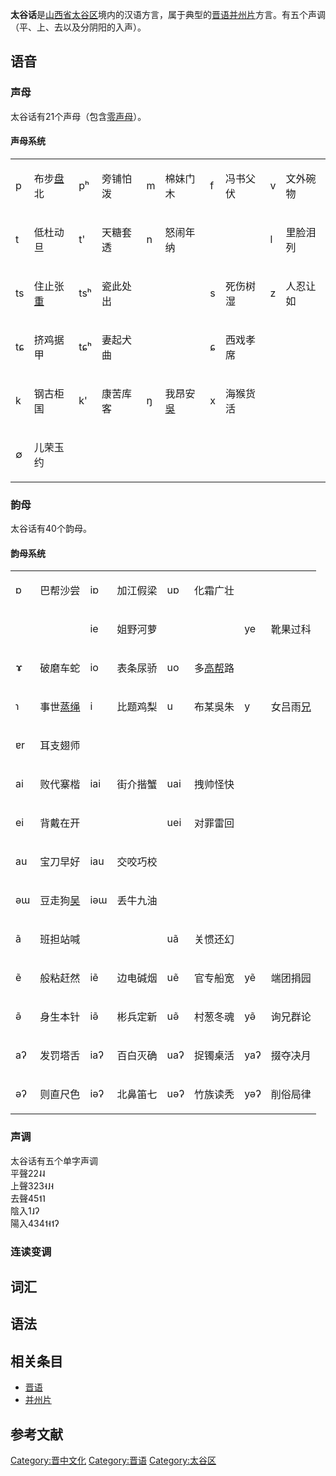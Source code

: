 {{unreferenced|time=2011-01-31T03:29:28+00:00}}
'''太谷话'''是[[山西省|山西省]][[太谷区|太谷区]]境内的汉语方言，属于典型的[[晋语|晋语]][[并州片|并州片]]方言。有五个声调（平、上、去以及分阴阳的入声）。

== 语音 ==
=== 声母 ===
太谷话有21个声母（包含[[零声母|零声母]]）。
==== 声母系统 ====
{| class="wikitable" border="1"
|-
| p|| 布步<u>盘</u>北 || pʰ || 旁铺怕泼|| m|| 棉妹门木|| f|| 冯书父伏|| v|| 文外碗物
|-
| t|| 低杜动旦|| t'|| 天糖套透|| n|| 怒闹年纳|| ||  || l|| 里脸泪列
|-
| ts|| 住止张<u>重</u>|| tsʰ|| 瓷此处出||  ||  || s|| 死伤树湿|| z|| 人忍让如
|-
| tɕ|| 挤鸡据甲|| tɕʰ|| 妻起犬曲|| ||  ||ɕ|| 西戏孝席 || ||
|-
| k|| 钢古柜国|| k'|| 康苦库客|| ŋ|| 我昂安<u>吳</u>|| x|| 海猴货活 ||
|-
| ∅|| 儿荣玉约|| || || || || || || ||
|}
=== 韵母 ===
太谷话有40个韵母。
==== 韵母系统 ====
{| class="wikitable" border="1"
|-
| ɒ || 巴帮沙尝 || iɒ || 加江假梁 || uɒ || 化霜广壮 ||  || 
|-
| || || ie || 姐野河萝 || || || ye || 靴果过科
|-
| ɤ || 破磨车蛇 || io || 表条尿骄 || uo || 多<u>高帮</u>路 || ||
|-
| ɿ || 事世<u>蒸绳</u> || i || 比题鸡梨 || u || 布某吳朱 || y || 女吕雨<u>兄</u>
|-
| ɐr || 耳支翅师 || || || || || ||
|-
| ai || 败代寨楷 || iai || 街介揩蟹 || uai || 拽帅怪快 || ||
|-
| ei || 背戴在开 || || || uei || 对罪雷回 || ||
|-
| au || 宝刀早好 || iau || 交咬巧校 || || || ||
|-
| əɯ || 豆走狗<u>吴</u> || iəɯ || 丢牛九油 || || || ||
|-
| ã || 班担站喊 || || || uã || 关惯还幻 || ||
|-
| ẽ || 般粘赶然 || iẽ || 边电碱烟 || uẽ || 官专船宽 || yẽ || 端团捐园
|-
| ə̃ || 身生本针 || iə̃ || 彬兵定新 || uə̃ || 村葱冬魂 || yə̃ || 询兄群论
|-
| aʔ || 发罚塔舌 || iaʔ || 百白灭确 || uaʔ || 捉镯桌活 || yaʔ || 掇夺决月
|-
| əʔ || 则直尺色 || iəʔ || 北鼻笛七 || uəʔ || 竹族读秃 || yəʔ || 削俗局律
|}

=== 声调 ===
太谷话有五个单字声调<br />

平聲22˨˨<br />

上聲323˧˩˧<br />

去聲45˦˥<br />

陰入1˩ʔ<br />

陽入434˦˧˦ʔ

=== 连读变调 ===

== 词汇 ==
== 语法 ==
== 相关条目 ==
*[[晋语|晋语]]
*[[并州片|并州片]]

==参考文献==
<div class="references-small">
<references></references>
</div>

{{晉語}}
[[Category:晋中文化|Category:晋中文化]]
[[Category:晋语|Category:晋语]]
[[Category:太谷区|Category:太谷区]]